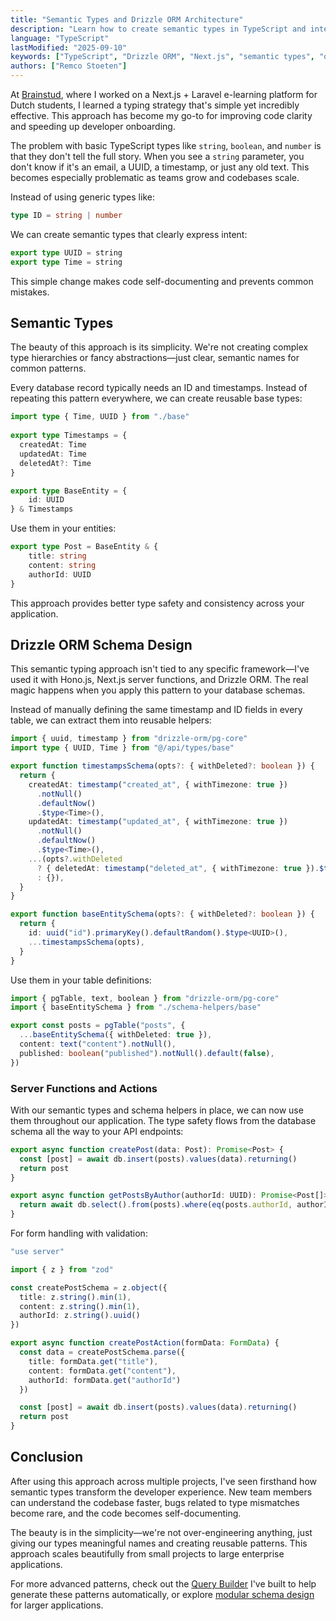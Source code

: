 ```yaml
---
title: "Semantic Types and Drizzle ORM Architecture"
description: "Learn how to create semantic types in TypeScript and integrate them with Drizzle ORM for better type safety and developer experience in Next.js applications."
language: "TypeScript"
lastModified: "2025-09-10"
keywords: ["TypeScript", "Drizzle ORM", "Next.js", "semantic types", "database schema", "type safety", "PostgreSQL", "SQLite"]
authors: ["Remco Stoeten"]
---
```


At [Brainstud](https://brainstud.nl), where I worked on a Next.js + Laravel e-learning platform for Dutch students, I learned a typing strategy that's simple yet incredibly effective. This approach has become my go-to for improving code clarity and speeding up developer onboarding.

The problem with basic TypeScript types like `string`, `boolean`, and `number` is that they don't tell the full story. When you see a `string` parameter, you don't know if it's an email, a UUID, a timestamp, or just any old text. This becomes especially problematic as teams grow and codebases scale.

Instead of using generic types like:

```ts
type ID = string | number
```

We can create semantic types that clearly express intent:

```ts
export type UUID = string
export type Time = string
```

This simple change makes code self-documenting and prevents common mistakes.

## Semantic Types

The beauty of this approach is its simplicity. We're not creating complex type hierarchies or fancy abstractions—just clear, semantic names for common patterns.

Every database record typically needs an ID and timestamps. Instead of repeating this pattern everywhere, we can create reusable base types:

```ts
import type { Time, UUID } from "./base"
    
export type Timestamps = {
  createdAt: Time
  updatedAt: Time
  deletedAt?: Time
}

export type BaseEntity = {
    id: UUID
} & Timestamps
```

Use them in your entities:

```ts
export type Post = BaseEntity & {
    title: string
    content: string
    authorId: UUID
}
```

This approach provides better type safety and consistency across your application.
## Drizzle ORM Schema Design

This semantic typing approach isn't tied to any specific framework—I've used it with Hono.js, Next.js server functions, and Drizzle ORM. The real magic happens when you apply this pattern to your database schemas.

Instead of manually defining the same timestamp and ID fields in every table, we can extract them into reusable helpers:

```ts title="src/db/schema-helpers/base.ts"
import { uuid, timestamp } from "drizzle-orm/pg-core"
import type { UUID, Time } from "@/api/types/base"

export function timestampsSchema(opts?: { withDeleted?: boolean }) {
  return {
    createdAt: timestamp("created_at", { withTimezone: true })
      .notNull()
      .defaultNow()
      .$type<Time>(),
    updatedAt: timestamp("updated_at", { withTimezone: true })
      .notNull()
      .defaultNow()
      .$type<Time>(),
    ...(opts?.withDeleted
      ? { deletedAt: timestamp("deleted_at", { withTimezone: true }).$type<Time>() }
      : {}),
  }
}

export function baseEntitySchema(opts?: { withDeleted?: boolean }) {
  return {
    id: uuid("id").primaryKey().defaultRandom().$type<UUID>(),
    ...timestampsSchema(opts),
  }
}
```

Use them in your table definitions:

```ts title="src/features/blog/api/schemas/posts.schema.ts"
import { pgTable, text, boolean } from "drizzle-orm/pg-core"
import { baseEntitySchema } from "./schema-helpers/base"

export const posts = pgTable("posts", {
  ...baseEntitySchema({ withDeleted: true }),
  content: text("content").notNull(),
  published: boolean("published").notNull().default(false),
})
```  

### Server Functions and Actions

With our semantic types and schema helpers in place, we can now use them throughout our application. The type safety flows from the database schema all the way to your API endpoints:

```ts title="src/features/blog/api/posts.ts"
export async function createPost(data: Post): Promise<Post> {
  const [post] = await db.insert(posts).values(data).returning()
  return post
}

export async function getPostsByAuthor(authorId: UUID): Promise<Post[]> {
  return await db.select().from(posts).where(eq(posts.authorId, authorId))
}
```

For form handling with validation:

```ts title="src/actions/posts.ts"
"use server"

import { z } from "zod"

const createPostSchema = z.object({
  title: z.string().min(1),
  content: z.string().min(1),
  authorId: z.string().uuid()
})

export async function createPostAction(formData: FormData) {
  const data = createPostSchema.parse({
    title: formData.get("title"),
    content: formData.get("content"),
    authorId: formData.get("authorId")
  })

  const [post] = await db.insert(posts).values(data).returning()
  return post
}
```

## Conclusion

After using this approach across multiple projects, I've seen firsthand how semantic types transform the developer experience. New team members can understand the codebase faster, bugs related to type mismatches become rare, and the code becomes self-documenting.

The beauty is in the simplicity—we're not over-engineering anything, just giving our types meaningful names and creating reusable patterns. This approach scales beautifully from small projects to large enterprise applications.

For more advanced patterns, check out the [Query Builder](/query-builder) I've built to help generate these patterns automatically, or explore [modular schema design](/snippets/databases/drizzle-orm/server-function-abstractions) for larger applications.